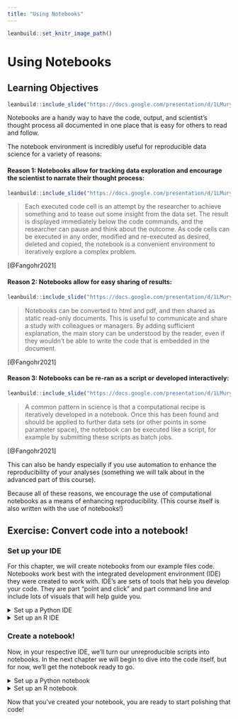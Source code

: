 ```yaml
---
title: "Using Notebooks"
---
```


```r
leanbuild::set_knitr_image_path()
```

# Using Notebooks

## Learning Objectives

```r
leanbuild::include_slide("https://docs.google.com/presentation/d/1LMurysUhCjZb7DVF6KS9QmJ5NBjwWVjRn40MS9f2noE/edit#slide=id.gf8f405fdab_0_4")
```

Notebooks are a handy way to have the code, output, and scientist's thought process all documented in one place that is easy for others to read and follow.

The notebook environment is incredibly useful for reproducible data science for a variety of reasons:

#### Reason 1: Notebooks allow for tracking data exploration and encourage the scientist to narrate their thought process:

```r
leanbuild::include_slide("https://docs.google.com/presentation/d/1LMurysUhCjZb7DVF6KS9QmJ5NBjwWVjRn40MS9f2noE/edit#slide=id.gf8f405fdab_0_186")
```

> Each executed code cell is an attempt by the researcher to achieve something and to tease out some insight from the data set. The result is displayed immediately below the code commands, and the researcher can pause and think about the outcome. As code cells can be executed in any order, modified and re-executed as desired, deleted and copied, the notebook is a convenient environment to iteratively explore a complex problem.

[@Fangohr2021]


#### Reason 2: Notebooks allow for easy sharing of results:

```r
leanbuild::include_slide("https://docs.google.com/presentation/d/1LMurysUhCjZb7DVF6KS9QmJ5NBjwWVjRn40MS9f2noE/edit#slide=id.gf8f405fdab_0_186")
```

> Notebooks can be converted to html and pdf, and then shared as static read-only documents. This is useful to communicate and share a study with colleagues or managers. By adding sufficient explanation, the main story can be understood by the reader, even if they wouldn't be able to write the code that is embedded in the document.

[@Fangohr2021]

#### Reason 3: Notebooks can be re-ran as a script or developed interactively:

```r
leanbuild::include_slide("https://docs.google.com/presentation/d/1LMurysUhCjZb7DVF6KS9QmJ5NBjwWVjRn40MS9f2noE/edit#slide=id.gf9440130d0_0_0")
```

> A common pattern in science is that a computational recipe is iteratively developed in a notebook. Once this has been found and should be applied to further data sets (or other points in some parameter space), the notebook can be executed like a script, for example by submitting these scripts as batch jobs.

[@Fangohr2021]

This can also be handy especially if you use automation to enhance the reproducibility of your analyses (something we will talk about in the advanced part of this course).

Because all of these reasons, we encourage the use of computational notebooks as a means of enhancing reproducibility. (This course itself is also written with the use of notebooks!)

## Exercise: Convert code into a notebook!

### Set up your IDE

For this chapter, we will create notebooks from our example files code. Notebooks work best with the integrated development environment (IDE) they were created to work with. IDE's are sets of tools that help you develop your code. They are part "point and click" and part command line and include lots of visuals that will help guide you. 

<details> <summary>Set up a Python IDE</summary>

If you plan on using Python for this course, you will need to install JuptyerLab!

1. We advise using the `conda` method to install JuptyerLab, because we will return to talk more about conda later on, but [if you don't have conda, you will need to install that first](https://conda.io/projects/conda/en/latest/user-guide/install/index.html#installation). 
2. Then, [following the instructions](https://jupyterlab.readthedocs.io/en/stable/getting_started/installation.html), Install JuptyerLab using this command in your [command line terminal](https://towardsdatascience.com/a-quick-guide-to-using-command-line-terminal-96815b97b955#:~:text=Opening%20Command%20Line.&text=There%20are%20varying%20ways%20of,and%20press%20the%20return%20key.): `conda install -c conda-forge jupyterlab`
3. Navigate to the directory/folder that you would like to have your example files for this course in (or already have them stored in). A directory is a folder. From command line rather than pointing and clicking, you have to move between folders with commands (generally [`ls`](https://en.wikipedia.org/wiki/Ls#:~:text=In%20computing%2C%20ls%20is%20a,available%20in%20the%20EFI%20shell.) and [`cd`](https://en.wikipedia.org/wiki/Cd_(command)) are what you need) If you are unfamiliar with how to navigate directories with command line, follow these guides: [For windows](https://www.digitalcitizen.life/command-prompt-how-use-basic-commands/) or for [For Mac](https://www.macworld.com/article/221277/command-line-navigating-files-folders-mac-terminal.html).
4. [Click this link to get this chapter's example files](https://raw.githubusercontent.com/jhudsl/Reproducibility_in_Cancer_Informatics/main/chapter-zips/python-heatmap-chapt-5.zip).
```bash
mkdir -p chapter-zips
wget -O chapter-zips/python-heatmap-chapt-5.zip https://raw.githubusercontent.com/jhudsl/Reproducibility_in_Cancer_Informatics/main/chapter-zips/python-heatmap-chapt-5.zip
```
Now double click your chapter zip file to unzip. For Windows you may have to [follow these instructions](https://support.microsoft.com/en-us/windows/zip-and-unzip-files-f6dde0a7-0fec-8294-e1d3-703ed85e7ebc)).
```bash
unzip -o chapter-zips/python-heatmap-chapt-4.zip -d chapter-zips/
```
5. If you installed juptyer lab successfully, you can run `jupyter lab` and a window will open in your browser. (Note that if run this multiple times, you will need to close one of your JuptyerLab browser windows, or follow their documentation to set a password). 

### Getting familiar with JuptyerLab's interface

> The JupyterLab interface consists of a main work area containing tabs of documents and activities, a collapsible left sidebar, and a menu bar. The left sidebar contains a file browser, the list of running kernels and terminals, the command palette, the notebook cell tools inspector, and the tabs list.

```r
leanbuild::include_slide("https://docs.google.com/presentation/d/1LMurysUhCjZb7DVF6KS9QmJ5NBjwWVjRn40MS9f2noE/edit#slide=id.gf62875ddf7_0_469")
```

> The menu bar at the top of JupyterLab has top-level menus that expose actions available in JupyterLab with their keyboard shortcuts. The default menus are:

> File: actions related to files and directories
Edit: actions related to editing documents and other activities
View: actions that alter the appearance of JupyterLab
Run: actions for running code in different activities such as notebooks and code consoles
Kernel: actions for managing kernels, which are separate processes for running code
Tabs: a list of the open documents and activities in the dock panel
Settings: common settings and an advanced settings editor
Help: a list of JupyterLab and kernel help links


</details>

<details> <summary>Set up an R IDE</summary>

1. [Install RStudio](https://www.rstudio.com/products/rstudio/download/) (and [install R first](https://repo.miserver.it.umich.edu/cran/) if you have not already).
2. After you've downloaded the Rstudio installation file, double click on it and follow along with the installation prompts.  
3. Open up the RStudio application by double clicking on it.
4. Click on the `Terminal` tab 
5. [Click this link to get this chapter's example files](https://raw.githubusercontent.com/jhudsl/Reproducibility_in_Cancer_Informatics/main/chapter-zips/python-heatmap-chapt-5.zip).
```bash
mkdir -p chapter-zips
wget -O chapter-zips/python-heatmap-chapt-5.zip https://raw.githubusercontent.com/jhudsl/Reproducibility_in_Cancer_Informatics/main/chapter-zips/python-heatmap-chapt-5.zip
```
Now double click your chapter zip file to unzip. For Windows you may have to [follow these instructions](https://support.microsoft.com/en-us/windows/zip-and-unzip-files-f6dde0a7-0fec-8294-e1d3-703ed85e7ebc)).
```bash
unzip -o chapter-zips/python-heatmap-chapt-4.zip -d chapter-zips/
```

### Getting familiar with RStudio's interface

```r
leanbuild::include_slide("https://docs.google.com/presentation/d/1LMurysUhCjZb7DVF6KS9QmJ5NBjwWVjRn40MS9f2noE/edit#slide=id.gf8f405fdab_0_225")
```

> The RStudio environment has four main **panes**, each of which may have a number of tabs that display different information or functionality. (their specific location can be changed under Tools -> Global Options -> Pane Layout).

> 1. The **Editor** pane is where you can write R scripts and other documents. Each tab here is its own document.
This is your _text editor_, which will allow you to save your R code for future use. 
Note that change code here will not run automatically until you run it. 

> 2. The **Console** pane is where you can _interactively_ run R code. 
  + There is also a **Terminal** tab here which can be used for running programs outside R on your computer
  
> 3. The **Environment** pane primarily displays the variables, sometimes known as _objects_ that are defined during a given R session, and what data or values they might hold.

> 4. The **Help viewer** pane has several tabs all of which are pretty important:
    + The **Files** tab shows the structure and contents of files and folders (also known as directories) on your computer.
    + The **Plots** tab will reveal plots when you make them
    + The **Packages** tab shows which installed packages have been loaded into your R session
    + The **Help** tab will show the help page when you look up a function
    + The **Viewer** pane will reveal compiled R Markdown documents 

From @Shapiro_Childhood_Cancer_Data_2021

For even more navigation info see the [RStudio IDE Cheatsheet (pdf)](https://github.com/rstudio/cheatsheets/raw/master/rstudio-ide.pdf).

</details>


### Create a notebook! 

Now, in your respective IDE, we'll turn our unreproducible scripts into notebooks. In the next chapter we will begin to dive into the code itself, but for now, we'll get the notebook ready to go. 

<details> <summary>Set up a Python notebook</summary>

1. Start a new notebook by going to `New` > `Notebook`. 
2. Then open up this chapter’s example code folder and open the `make-heatmap.py` file.

```r
leanbuild::include_slide("https://docs.google.com/presentation/d/1LMurysUhCjZb7DVF6KS9QmJ5NBjwWVjRn40MS9f2noE/edit#slide=id.gf8f405fdab_0_225")
```

4. Now copy and paste all of the code from `make-heatmap.py` into a new chunk. We will later break up this large chunk of code into smaller chunks that are thematic in the next chapter. 
5. Save your `Untitled.ipynb` file as something that tells us what it will end up doing like `make-heatmap.ipynb`. 

</details>

<details> <summary>Set up an R notebook</summary>

1. Start a new notebook by going to `File` > `New Files` > `R Notebook`. 
2. Then open up this chapter’s example code folder and open the `make_heatmap.R` file.

```r
leanbuild::include_slide("https://docs.google.com/presentation/d/1LMurysUhCjZb7DVF6KS9QmJ5NBjwWVjRn40MS9f2noE/edit#slide=id.gfaa026a583_0_13")
```

3. Practice creating a new chunk in your R notebook by clicking the `Insert Chunk` button on the toolbar or by pressing `Cmd+Option+I`. (You can also manually type out the back ticks and `{}`)
4. Delete all the default text in this notebook. 
5. Practice writing your 
5. Now copy and paste all of the code from `make_heatmap.R` into a new chunk. We will later break up this large chunk of code into smaller chunks that are thematic in the next chapter. 
6. Save your untitled.Rmd into something that tells us what it will end up doing like `make-heatmap.Rmd`. 
7. Notice that upon saving your `.Rmd` file, a new file `.nb.html` file of the same name is created. Open that file and choose `view in Browser`.
8. This shows the nicely rendered version of your analysis and snapshots whatever output existed when the `.Rmd` file was saved. 

</details>

Now that you've created your notebook, you are ready to start polishing that code!
